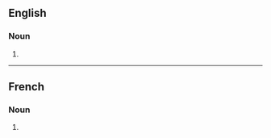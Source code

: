 ==English==

===Noun===
{{head|en|noun form}}

# {{plural of|plaquette|lang=en}}

----

==French==

===Noun===
{{head|fr|noun plural form|g=f}}

# {{plural of|plaquette|lang=fr}}